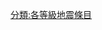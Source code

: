 {{catmore1|[[Wikipedia:地震专题|Wikipedia:地震专题]]}}
{{Articles by Importance|topic=地震|project=地震|format=TOC}}
{{emptycat}}

[[分類:各等級地震條目|分類:各等級地震條目]]